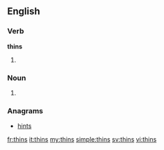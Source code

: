 ==English==

===Verb===
'''thins'''

# {{third-person singular of|thin}}
===Noun===
# {{philately}} {{plural of|thin}}
===Anagrams===
* [[hints#English|hints]]

[[fr:thins]]
[[it:thins]]
[[my:thins]]
[[simple:thins]]
[[sv:thins]]
[[vi:thins]]